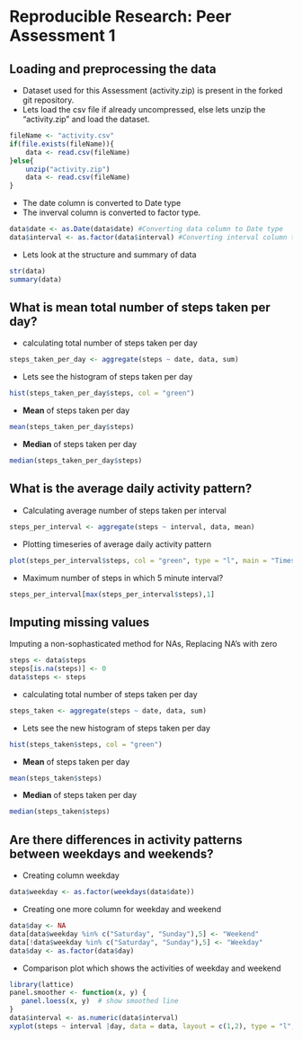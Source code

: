 # Reproducible Research: Peer Assessment 1


## Loading and preprocessing the data
* Dataset used for this Assessment (activity.zip) is present in the forked git repository.
* Lets load the csv file if already uncompressed, else lets unzip the "activity.zip" and load the dataset.

```r
fileName <- "activity.csv"
if(file.exists(fileName)){
    data <- read.csv(fileName)
}else{
    unzip("activity.zip")
    data <- read.csv(fileName)
}
```
* The date column is converted to Date type
* The inverval column is converted to factor type. 

```r
data$date <- as.Date(data$date) #Converting data column to Date type
data$interval <- as.factor(data$interval) #Converting interval column to factor type
```

* Lets look at the structure and summary of data
```r
str(data)
summary(data)
```

## What is mean total number of steps taken per day?

* calculating total number of steps taken per day
```r
steps_taken_per_day <- aggregate(steps ~ date, data, sum)
```

* Lets see the histogram of steps taken per day
```r
hist(steps_taken_per_day$steps, col = "green")
```

* **Mean** of steps taken per day
```r
mean(steps_taken_per_day$steps)
```

* **Median** of steps taken per day
```r
median(steps_taken_per_day$steps)
```

## What is the average daily activity pattern?
* Calculating average number of steps taken per interval
```r
steps_per_interval <- aggregate(steps ~ interval, data, mean)
```

* Plotting timeseries of average daily activity pattern
```r
plot(steps_per_interval$steps, col = "green", type = "l", main = "Timeseries of Daily Pattern", ylab = "Average stpes per interval")
```

* Maximum number of steps in which 5 minute interval?

```r
steps_per_interval[max(steps_per_interval$steps),1]
```

## Imputing missing values

Imputing a non-sophasticated method for NAs, Replacing NA's with zero

```r
steps <- data$steps
steps[is.na(steps)] <- 0
data$steps <- steps
```

* calculating total number of steps taken per day
```r
steps_taken <- aggregate(steps ~ date, data, sum)
```

* Lets see the new histogram of steps taken per day
```r
hist(steps_taken$steps, col = "green")
```

* **Mean** of steps taken per day
```r
mean(steps_taken$steps)
```

* **Median** of steps taken per day
```r
median(steps_taken$steps)
```

## Are there differences in activity patterns between weekdays and weekends?

* Creating column weekday
```r
data$weekday <- as.factor(weekdays(data$date))
```

 * Creating one more column for weekday and weekend
```r
data$day <- NA
data[data$weekday %in% c("Saturday", "Sunday"),5] <- "Weekend"
data[!data$weekday %in% c("Saturday", "Sunday"),5] <- "Weekday"
data$day <- as.factor(data$day)
```

* Comparison plot which shows the activities of weekday and weekend
```r
library(lattice)
panel.smoother <- function(x, y) {
   panel.loess(x, y)  # show smoothed line 
}
data$interval <- as.numeric(data$interval)
xyplot(steps ~ interval |day, data = data, layout = c(1,2), type = "l", ylab = "Number of steps")

```
